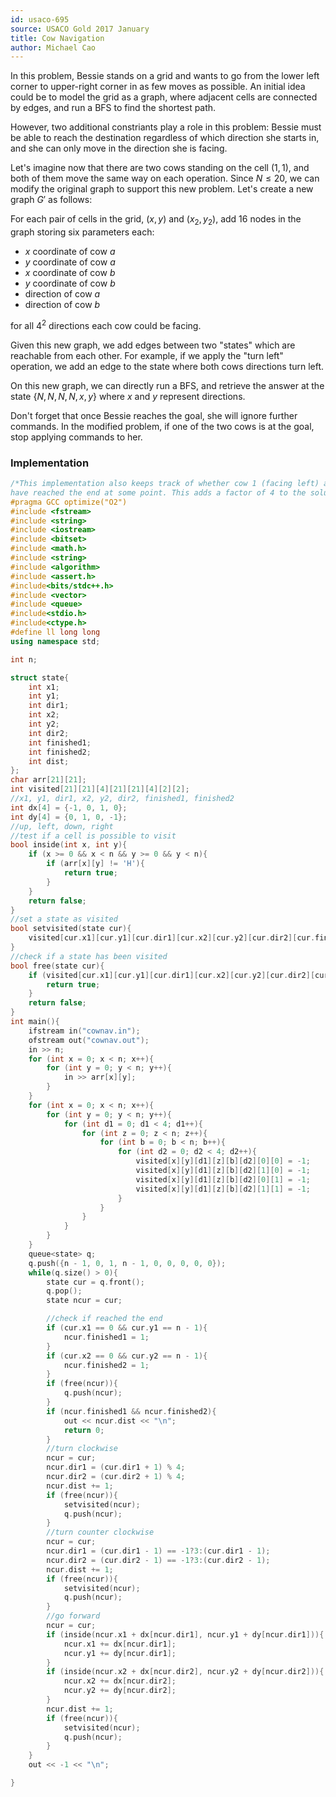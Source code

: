 ```yaml
---
id: usaco-695
source: USACO Gold 2017 January
title: Cow Navigation
author: Michael Cao
---
```


In this problem, Bessie stands on a grid and wants to go from the lower left corner to upper-right corner in as few moves as possible. An initial idea could be to model the grid as a graph, where adjacent cells are connected by edges, and run a BFS to find the shortest path.

However, two additional constriants play a role in this problem: Bessie must be able to reach the destination regardless of which direction she starts in, and she can only move in the direction she is facing.

Let's imagine now that there are two cows standing on the cell $(1, 1)$, and both of them move the same way on each operation. Since $N \leq 20$, we can modify the original graph to support this new problem. Let's create a new graph $G'$ as follows:

For each pair of cells in the grid, $(x, y)$ and $(x_2, y_2)$, add $16$ <!-- wow that's a lot --> nodes in the graph storing six parameters each:

- $x$ coordinate of cow $a$
- $y$ coordinate of cow $a$
- $x$ coordinate of cow $b$
- $y$ coordinate of cow $b$
- direction of cow $a$
- direction of cow $b$

for all $4 ^ 2$ directions each cow could be facing.

Given this new graph, we add edges between two "states" which are reachable from each other. For example, if we apply the "turn left" operation, we add an edge to the state where both cows directions turn left.

On this new graph, we can directly run a BFS, and retrieve the answer at the state $\{N, N, N, N, x, y\}$ where $x$ and $y$ represent directions.

<Warning>

Don't forget that once Bessie reaches the goal, she will ignore further commands. In the modified problem, if one of the two cows is at the goal, stop applying commands to her.

</Warning>

<!-- (Ben - equivalent to existing editorial) -->

<!-- You can change it, but keep the section on making modifications to graphs before. Maybe replace with a problem w/o a good editorial? -->

### Implementation


<LanguageSection>

<CPPSection>

```cpp
/*This implementation also keeps track of whether cow 1 (facing left) and cow 2 (facing up) 
have reached the end at some point. This adds a factor of 4 to the solution however it still runs fast enough */
#pragma GCC optimize("O2")
#include <fstream>
#include <string>
#include <iostream>
#include <bitset>
#include <math.h>
#include <string>
#include <algorithm>
#include <assert.h>
#include<bits/stdc++.h>
#include <vector>
#include <queue>
#include<stdio.h>
#include<ctype.h>
#define ll long long
using namespace std;

int n;

struct state{
    int x1;
    int y1;
    int dir1;
    int x2;
    int y2;
    int dir2;
    int finished1;
    int finished2;
    int dist;
};
char arr[21][21];
int visited[21][21][4][21][21][4][2][2];
//x1, y1, dir1, x2, y2, dir2, finished1, finished2
int dx[4] = {-1, 0, 1, 0};
int dy[4] = {0, 1, 0, -1};
//up, left, down, right
//test if a cell is possible to visit
bool inside(int x, int y){
    if (x >= 0 && x < n && y >= 0 && y < n){
        if (arr[x][y] != 'H'){
            return true;
        }
    }
    return false;
}
//set a state as visited
bool setvisited(state cur){
    visited[cur.x1][cur.y1][cur.dir1][cur.x2][cur.y2][cur.dir2][cur.finished1][cur.finished2] = 1;
}
//check if a state has been visited
bool free(state cur){
    if (visited[cur.x1][cur.y1][cur.dir1][cur.x2][cur.y2][cur.dir2][cur.finished1][cur.finished2] == -1){
        return true;
    }
    return false;
}
int main(){
    ifstream in("cownav.in");
    ofstream out("cownav.out");
    in >> n;
    for (int x = 0; x < n; x++){
        for (int y = 0; y < n; y++){
            in >> arr[x][y];
        }
    }
    for (int x = 0; x < n; x++){
        for (int y = 0; y < n; y++){
            for (int d1 = 0; d1 < 4; d1++){
                for (int z = 0; z < n; z++){
                    for (int b = 0; b < n; b++){
                        for (int d2 = 0; d2 < 4; d2++){
                            visited[x][y][d1][z][b][d2][0][0] = -1;
                            visited[x][y][d1][z][b][d2][1][0] = -1;
                            visited[x][y][d1][z][b][d2][0][1] = -1;
                            visited[x][y][d1][z][b][d2][1][1] = -1;
                        }
                    }
                }
            }
        }
    }
    queue<state> q;
    q.push({n - 1, 0, 1, n - 1, 0, 0, 0, 0, 0});
    while(q.size() > 0){
        state cur = q.front();
        q.pop();
        state ncur = cur;

        //check if reached the end
        if (cur.x1 == 0 && cur.y1 == n - 1){
            ncur.finished1 = 1;
        }
        if (cur.x2 == 0 && cur.y2 == n - 1){
            ncur.finished2 = 1;
        }
        if (free(ncur)){
            q.push(ncur);
        }
        if (ncur.finished1 && ncur.finished2){
            out << ncur.dist << "\n";
            return 0;
        }
        //turn clockwise
        ncur = cur;
        ncur.dir1 = (cur.dir1 + 1) % 4;
        ncur.dir2 = (cur.dir2 + 1) % 4;
        ncur.dist += 1;
        if (free(ncur)){
            setvisited(ncur);
            q.push(ncur);
        }
        //turn counter clockwise
        ncur = cur;
        ncur.dir1 = (cur.dir1 - 1) == -1?3:(cur.dir1 - 1);
        ncur.dir2 = (cur.dir2 - 1) == -1?3:(cur.dir2 - 1);
        ncur.dist += 1;
        if (free(ncur)){
            setvisited(ncur);
            q.push(ncur);
        }
        //go forward
        ncur = cur;
        if (inside(ncur.x1 + dx[ncur.dir1], ncur.y1 + dy[ncur.dir1])){
            ncur.x1 += dx[ncur.dir1];
            ncur.y1 += dy[ncur.dir1];
        }
        if (inside(ncur.x2 + dx[ncur.dir2], ncur.y2 + dy[ncur.dir2])){
            ncur.x2 += dx[ncur.dir2];
            ncur.y2 += dy[ncur.dir2];
        }
        ncur.dist += 1;
        if (free(ncur)){
            setvisited(ncur);
            q.push(ncur);
        }
    }
    out << -1 << "\n";

}
```

</CPPSection>
</LanguageSection>
